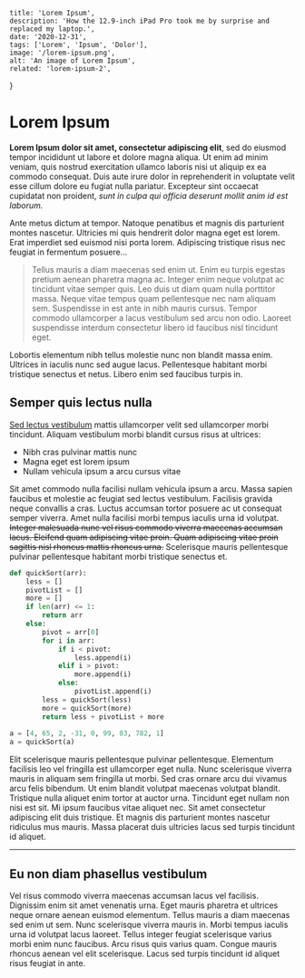 
    title: 'Lorem Ipsum',
    description: 'How the 12.9-inch iPad Pro took me by surprise and replaced my laptop.',
    date: '2020-12-31',
    tags: ['Lorem', 'Ipsum', 'Dolor'],
    image: '/lorem-ipsum.png',
    alt: 'An image of Lorem Ipsum',
    related: 'lorem-ipsum-2',
}


# Lorem Ipsum

**Lorem Ipsum dolor sit amet, consectetur adipiscing elit**, sed do eiusmod tempor incididunt ut labore et dolore magna aliqua. Ut enim ad minim veniam, quis nostrud exercitation ullamco laboris nisi ut aliquip ex ea commodo consequat. Duis aute irure dolor in reprehenderit in voluptate velit esse cillum dolore eu fugiat nulla pariatur. Excepteur sint occaecat cupidatat non proident, _sunt in culpa qui officia deserunt mollit anim id est laborum._

Ante metus dictum at tempor. Natoque penatibus et magnis dis parturient montes nascetur. Ultricies mi quis hendrerit dolor magna eget est lorem. Erat imperdiet sed euismod nisi porta lorem. Adipiscing tristique risus nec feugiat in fermentum posuere...

> Tellus mauris a diam maecenas sed enim ut. Enim eu turpis egestas pretium aenean pharetra magna ac. Integer enim neque volutpat ac tincidunt vitae semper quis. Leo duis ut diam quam nulla porttitor massa. Neque vitae tempus quam pellentesque nec nam aliquam sem. Suspendisse in est ante in nibh mauris cursus. Tempor commodo ullamcorper a lacus vestibulum sed arcu non odio. Laoreet suspendisse interdum consectetur libero id faucibus nisl tincidunt eget.

Lobortis elementum nibh tellus molestie nunc non blandit massa enim. Ultrices in iaculis nunc sed augue lacus. Pellentesque habitant morbi tristique senectus et netus. Libero enim sed faucibus turpis in.

## Semper quis lectus nulla

[Sed lectus vestibulum](www.google.com) mattis ullamcorper velit sed ullamcorper morbi tincidunt. Aliquam vestibulum morbi blandit cursus risus at ultrices:

* Nibh cras pulvinar mattis nunc
* Magna eget est lorem ipsum
* Nullam vehicula ipsum a arcu cursus vitae

Sit amet commodo nulla facilisi nullam vehicula ipsum a arcu. Massa sapien faucibus et molestie ac feugiat sed lectus vestibulum. Facilisis gravida neque convallis a cras. Luctus accumsan tortor posuere ac ut consequat semper viverra. Amet nulla facilisi morbi tempus iaculis urna id volutpat. ~~Integer malesuada nunc vel risus commodo viverra maecenas accumsan lacus. Eleifend quam adipiscing vitae proin. Quam adipiscing vitae proin sagittis nisl rhoncus mattis rhoncus urna.~~ Scelerisque mauris pellentesque pulvinar pellentesque habitant morbi tristique senectus et.

```python
def quickSort(arr):
    less = []
    pivotList = []
    more = []
    if len(arr) <= 1:
        return arr
    else:
        pivot = arr[0]
        for i in arr:
            if i < pivot:
                less.append(i)
            elif i > pivot:
                more.append(i)
            else:
                pivotList.append(i)
        less = quickSort(less)
        more = quickSort(more)
        return less + pivotList + more
 
a = [4, 65, 2, -31, 0, 99, 83, 782, 1]
a = quickSort(a)
```

Elit scelerisque mauris pellentesque pulvinar pellentesque. Elementum facilisis leo vel fringilla est ullamcorper eget nulla. Nunc scelerisque viverra mauris in aliquam sem fringilla ut morbi. Sed cras ornare arcu dui vivamus arcu felis bibendum. Ut enim blandit volutpat maecenas volutpat blandit. Tristique nulla aliquet enim tortor at auctor urna. Tincidunt eget nullam non nisi est sit. Mi ipsum faucibus vitae aliquet nec. Sit amet consectetur adipiscing elit duis tristique. Et magnis dis parturient montes nascetur ridiculus mus mauris. Massa placerat duis ultricies lacus sed turpis tincidunt id aliquet.

---

## Eu non diam phasellus vestibulum

Vel risus commodo viverra maecenas accumsan lacus vel facilisis. Dignissim enim sit amet venenatis urna. Eget mauris pharetra et ultrices neque ornare aenean euismod elementum. Tellus mauris a diam maecenas sed enim ut sem. Nunc scelerisque viverra mauris in. Morbi tempus iaculis urna id volutpat lacus laoreet. Tellus integer feugiat scelerisque varius morbi enim nunc faucibus. Arcu risus quis varius quam. Congue mauris rhoncus aenean vel elit scelerisque. Lacus sed turpis tincidunt id aliquet risus feugiat in ante.

